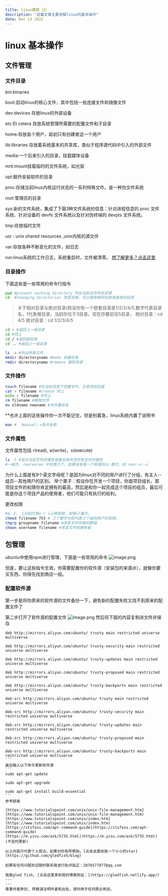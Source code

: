 ```yaml
---
title: linux教程（2）
description: "这篇文章主要讲解linux的基本操作"
date: Dec 13 2022
---
```


# linux 基本操作

## 文件管理

### 文件目录
bin:binaries

boot:启动linux的核心文件，其中包括一些连接文件和镜像文件

dev:devices 存放linux的外部设备

etc:Et cetera 存放系统管理所需要的配置文件和子目录

home:存放各个用户，起初只有创建者这一个用户

lib:libraries 存放着系统基本的共享库，类似于程序源代码中引入的外部文件

media:一个后来引入的目录，挂载媒体设备

mnt:mount挂载临时的文件系统，如光驱

opt:额外安装软件的目录

proc:存储当前linux内核运行状态的一系列特殊文件。是一种伪文件系统

root:管理员的目录

sys:新的文件系统，集成了下面3种文件系统的信息：针对进程信息的 proc 文件系统、针对设备的 devfs 文件系统以及针对伪终端的 devpts 文件系统。

tmp:存放临时文件

usr : unix shared resources ,unix内核的源文件

var:存放各种不断变化的文件，如日志

run:linux系统的工作日志，系统重启时，文件被清零。
[想了解更多？点击这里](https://www.pathname.com/fhs/pub/fhs-2.3.html#PURPOSE31)

### 目录操作
下面这些是一些常用的命令行指令
```bash
pwd #present working directory 列出当前文件所在目录
cd  #changing directories 改变目录，可以使用相对目录或者绝对目录
```
>关于相对目录与绝对目录(假设你有一个嵌套目录是1/2/3/4/5,数字代表目录名，1代表根目录，当前你位于3目录。现在你要前往5目录，
>相对目录：cd 4/5
>绝对目录：cd 1/2/3/4/5
```bash
cd ~ #返回上一级目录
cd #同上
cd / #返回根目录
cd .. #返回上一级目录

ls -a #列出所有文件
mkdir directoryname #make 创建目录
rmdir directoryname #remove 删除目录

```

### 文件操作

```bash
touch filename #在当前目录下创建文件，注意添加后缀
cat > filename #create 同上
echo > filename #同上
rm filename #删除文件
mv oldname newname #文件重命名
```

**也许上面的这些操作你一次不能记住，但是别着急，linux系统内置了说明书
```bash
man # （manual）+指令名称
```

### 文件属性

文件属性包括 r(read), w(write)，x(execute)
```bash
ls -l #显示当前文件的属性或者目录所含所有文件的属性
#一般为  rwxrwxrwx 中任意几个，如果没有某一个权限则以-替代，如 rwxr-x--x
```
为什么上面是有9个英文字母呢？是因为linux对不同的用户进行了分组，有主人--组员--其他用户的区别。
举个栗子：假设你在开发一个项目，你是项目组长，那项目文件的权限你肯定拥有的最高，然后是和你一起完成这个项目的组员，最后可能是你这个项目产品的使用者，他们可能只有执行的权利。

更改权限
```bash
#4，2， 1分别代表w r x三种权限，权限=7最大。
chmod filename 753 # 三个数字分别代表三个级别用户的权限。
chgrp groupname filename #改变文件所属的群组
chown username filename #改变文件的拥有者
```
## 包管理
ubuntu中使用npm进行管理，下面是一些常用的命令
![image.png](https://s2.loli.net/2022/12/14/IyjsHgE6xRqf1r9.png)

但是，要让这些指令生效，你需要配置你的软件源（安装包的来源点），就像你要买东西，你得先找到商店一般。
### 配置软件源
第一步是将你原来的软件源的文件备份一下，避免新的配置失败又找不到原来的配置文件了

第二步打开了软件源的配置文件
![image.png](https://s2.loli.net/2022/12/14/SGdwHpR57oqbfXc.png)
然后将下面的内容复制进文件并保存
````
deb http://mirrors.aliyun.com/ubuntu/ trusty main restricted universe multiverse 

deb http://mirrors.aliyun.com/ubuntu/ trusty-security main restricted universe multiverse 

deb http://mirrors.aliyun.com/ubuntu/ trusty-updates main restricted universe multiverse 

deb http://mirrors.aliyun.com/ubuntu/ trusty-proposed main restricted universe multiverse 

deb http://mirrors.aliyun.com/ubuntu/ trusty-backports main restricted universe multiverse 

deb-src http://mirrors.aliyun.com/ubuntu/ trusty main restricted universe multiverse 

deb-src http://mirrors.aliyun.com/ubuntu/ trusty-security main restricted universe multiverse 

deb-src http://mirrors.aliyun.com/ubuntu/ trusty-updates main restricted universe multiverse 

deb-src http://mirrors.aliyun.com/ubuntu/ trusty-proposed main restricted universe multiverse 

deb-src http://mirrors.aliyun.com/ubuntu/ trusty-backports main restricted universe multiverse
```
最后输入以下命令更新软件源
```
sudo apt-get update

sudo apt-get upgrade

sudo apt-get install build-essential
```
参考链接

[https://www.tutorialspoint.com/unix/unix-file-management.htm](https://www.tutorialspoint.com/unix/unix-file-management.htm)
[https://www.tutorialspoint.com/unix/index.htm](https://www.tutorialspoint.com/unix/index.htm)
[https://itsfoss.com/apt-command-guide](https://itsfoss.com/apt-command-guide)
[https://m.yisu.com/ask/5735.html](https://m.yisu.com/ask/5735.html)
(不定时更新)

以上内容只代表个人观点，如果对你有所帮助，[点击这里给我一个小小的star](https://github.com/gledfish/blog)

如果有任何问题欢迎随时联系我进行批评指正：2076577077@qq.com  
 
我是gled fish, [点击这里来到我的博客网站：](https://gledfish.netlify.app/)
---
---
尊重作者原创, 转载请注明作者和出处，请勿用于任何商业用途。

